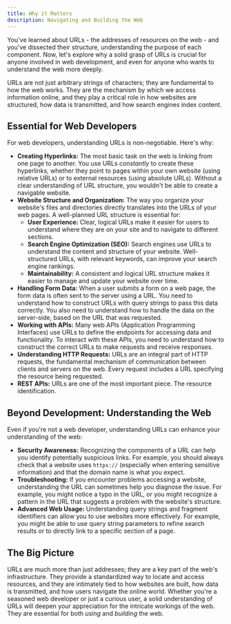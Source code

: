 ```yaml
---
title: Why it Matters
description: Navigating and Building the Web
---
```


You've learned about URLs - the addresses of resources on the web - and you've dissected their structure, understanding the purpose of each component.
Now, let's explore why a solid grasp of URLs is crucial for anyone involved in web development, and even for anyone who wants to understand the web more deeply.

URLs are not just arbitrary strings of characters; they are fundamental to how the web works.
They are the mechanism by which we access information online, and they play a critical role in how websites are structured, how data is transmitted, and how search engines index content.

## Essential for Web Developers

For web developers, understanding URLs is non-negotiable.
Here's why:

- **Creating Hyperlinks:** The most basic task on the web is linking from one page to another.
  You use URLs _constantly_ to create these hyperlinks, whether they point to pages within your own website (using relative URLs) or to external resources (using absolute URLs).
  Without a clear understanding of URL structure, you wouldn't be able to create a navigable website.
- **Website Structure and Organization:** The way you organize your website's files and directories directly translates into the URLs of your web pages.
  A well-planned URL structure is essential for:
  - **User Experience:** Clear, logical URLs make it easier for users to understand where they are on your site and to navigate to different sections.
  - **Search Engine Optimization (SEO):** Search engines use URLs to understand the content and structure of your website.
    Well-structured URLs, with relevant keywords, can improve your search engine rankings.
  - **Maintainability:** A consistent and logical URL structure makes it easier to manage and update your website over time.
- **Handling Form Data:** When a user submits a form on a web page, the form data is often sent to the server using a URL.
  You need to understand how to construct URLs with query strings to pass this data correctly.
  You also need to understand how to handle the data on the server-side, based on the URL that was requested.
- **Working with APIs:** Many web APIs (Application Programming Interfaces) use URLs to define the endpoints for accessing data and functionality.
  To interact with these APIs, you need to understand how to construct the correct URLs to make requests and receive responses.
- **Understanding HTTP Requests:** URLs are an integral part of HTTP requests, the fundamental mechanism of communication between clients and servers on the web.
  Every request includes a URL specifying the resource being requested.
- **REST APIs:** URLs are one of the most important piece.
  The resource identification.

## Beyond Development: Understanding the Web

Even if you're not a web developer, understanding URLs can enhance your understanding of the web:

- **Security Awareness:** Recognizing the components of a URL can help you identify potentially suspicious links.
  For example, you should always check that a website uses `https://` (especially when entering sensitive information) and that the domain name is what you expect.
- **Troubleshooting:** If you encounter problems accessing a website, understanding the URL can sometimes help you diagnose the issue.
  For example, you might notice a typo in the URL, or you might recognize a pattern in the URL that suggests a problem with the website's structure.
- **Advanced Web Usage:** Understanding query strings and fragment identifiers can allow you to use websites more effectively.
  For example, you might be able to use query string parameters to refine search results or to directly link to a specific section of a page.

## The Big Picture

URLs are much more than just addresses; they are a key part of the web's infrastructure.
They provide a standardized way to locate and access resources, and they are intimately tied to how websites are built, how data is transmitted, and how users navigate the online world.
Whether you're a seasoned web developer or just a curious user, a solid understanding of URLs will deepen your appreciation for the intricate workings of the web.
They are essential for both _using_ and _building_ the web.
